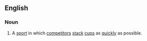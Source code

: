 ==English==
===Noun===
{{en-noun|-}}
#A [[sport]] in which [[competitor]]s [[stack]] [[cup]]s as [[quick]]ly as possible.